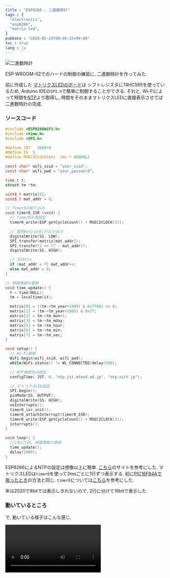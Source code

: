 ```yaml
---
title : "ESP8266 : 二進数時計"
tags : [
  "electronics",
  "esp8266",
  "matrix-led",
]
pubDate : "2020-02-24T09:40:15+09:00"
toc : true
lang : ja
---
```



![二進数時計](./_1.jpg)

ESP-WROOM-02でのハードの制御の練習に,
二進数時計を作ってみた.

前に作成した
[マトリクスLEDのボード](/blog/pic16f84a/matrix/)は
シフトレジスタに74HC595を使っているため,
Arduino IDEの`SPI.h`で簡単に制御することができる.
それと, Wi-Fiによって時間を[NTP](https://ja.wikipedia.org/wiki/Network_Time_Protocol)より取得し,
時間をそのままマトリクスLEDに直接表示させてば二進数時計の完成.

### ソースコード

```c
#include <ESP8266WiFi.h>
#include <time.h>
#include <SPI.h>

#define JST   3600*9
#define SS  5
#define MSEC2CLOCK(ms)  (ms * 80000L)

const char* wifi_ssid = "your_ssid";
const char* wifi_pwd = "your_password";

time_t t;
struct tm *tm;

uint8_t matrix[8];
uint8_t mat_addr = 0;

// Timer0の割り込み
void timer0_ISR (void) {
  // Timer0を再設定
  timer0_write(ESP.getCycleCount() + MSEC2CLOCK(3));

  // 配列matrixを1行だけ出力
  digitalWrite(SS, LOW);
  SPI.transfer(matrix[mat_addr]);
  SPI.transfer(1 << (7 - mat_addr));
  digitalWrite(SS, HIGH);

  // 次の行へ
  if (mat_addr < 7) mat_addr++;
  else mat_addr = 0;
}

// 時間情報の更新
void time_update() {
  t = time(NULL);
  tm = localtime(&t);

  matrix[0] = ((tm->tm_year+1900) & 0xff00) >> 8;
  matrix[1] = (tm->tm_year+1900) & 0xff;
  matrix[2] = tm->tm_mon+1;
  matrix[3] = tm->tm_mday;
  matrix[5] = tm->tm_hour;
  matrix[6] = tm->tm_min;
  matrix[7] = tm->tm_sec;
}

void setup() {
  // Wi-Fi接続
  WiFi.begin(wifi_ssid, wifi_pwd);
  while(WiFi.status() != WL_CONNECTED)delay(500);

  // NTP接続先の設定
  configTime( JST, 0, "ntp.jst.mfeed.ad.jp", "ntp.nict.jp");

  // マトリクスLED設定
  SPI.begin();
  pinMode(SS, OUTPUT);
  digitalWrite(SS, HIGH);
  noInterrupts();
  timer0_isr_init();
  timer0_attachInterrupt(timer0_ISR);
  timer0_write(ESP.getCycleCount() + MSEC2CLOCK(3));
  interrupts();
}

void loop() {
  //1秒に1回, 時間情報の更新
  time_update();
  delay(1000);
}
```

ESP8266によるNTPの設定は想像以上に簡単.
[こちら](https://qiita.com/h_nari/items/d0374d1e1e36b9d988c0)のサイトを参考にした.
マトリクスLEDは`timer0`を使って3msごとに1行ずつ表示する.
前に[PIC16F84Aで扱ったとき](/blog/pic16f84a/matrix/)の方法と同じ.
`timer0`については[こちら](https://lipoyang.hatenablog.com/entry/20161205/p1)を参考にした.

年は2020で8bitでは表示しきれないので,
2行に分けて16bitで表示した.

### 動いているところ

で, 動いている様子はこんな感じ.

<Video src={video1} loop />

どうも, たまに静止する.
割り込み処理が上手くいってないかもしれない.
`timer0`に関して, アセンブリ方面から攻める必要がありそう.
